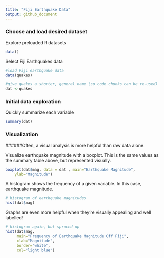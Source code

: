 ```yaml
---
title: "Fiji Earthquake Data"
output: github_document
---
```


### Choose and load desired dataset

Explore preloaded R datasets

```r
data()
```

Select Fiji Earthquakes data

```r
#load Fiji earthquake data
data(quakes)

#give quakes a shorter, general name (so code chunks can be re-used)
dat <-quakes
```

### Initial data exploration

Quickly summarize each variable
```r
summary(dat)
```

### Visualization
######Often, a visual analysis is more helpful than raw data alone. 

Visualize earthquake magnitude with a boxplot. This is the same values as the summary table above, but represented visually.

```r
boxplot(dat$mag, data = dat , main="Earthquake Magnitude", 
  	ylab="Magnitude")
```


A histogram shows the frequency of a given variable. In this case, earthquake magnitude.
```r
# histogram of earthquake magnitudes
hist(dat$mag)
```


Graphs are even more helpful when they're visually appealing and well labelled! 
```r
# histogram again, but spruced up
hist(dat$mag, 
     main="Frequency of Earthquake Magnitude Off Fiji", 
     xlab="Magnitude", 
     border="white", 
     col="light blue")
```


